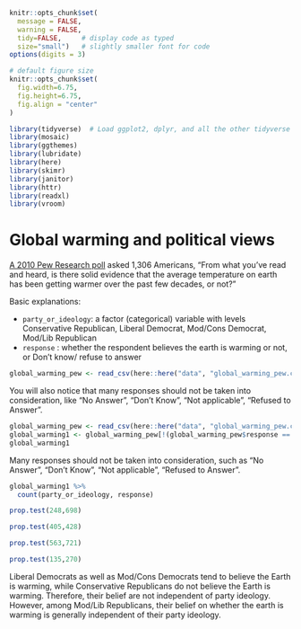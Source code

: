 
```r
knitr::opts_chunk$set(
  message = FALSE, 
  warning = FALSE, 
  tidy=FALSE,     # display code as typed
  size="small")   # slightly smaller font for code
options(digits = 3)

# default figure size
knitr::opts_chunk$set(
  fig.width=6.75, 
  fig.height=6.75,
  fig.align = "center"
)
```


```r
library(tidyverse)  # Load ggplot2, dplyr, and all the other tidyverse packages
library(mosaic)
library(ggthemes)
library(lubridate)
library(here)
library(skimr)
library(janitor)
library(httr)
library(readxl)
library(vroom)
```


# Global warming and political views

[A 2010 Pew Research poll](https://www.pewresearch.org/2010/10/27/wide-partisan-divide-over-global-warming/) asked 1,306 Americans, "From what you've read and heard, is there solid evidence that the average temperature on earth has been getting warmer over the past few decades, or not?"


Basic explanations:

- `party_or_ideology`: a factor (categorical) variable with levels Conservative Republican, Liberal Democrat, Mod/Cons Democrat, Mod/Lib Republican
- `response` : whether the respondent believes the earth is warming or not, or Don't know/ refuse to answer

```r
global_warming_pew <- read_csv(here::here("data", "global_warming_pew.csv"))
```

You will also notice that many responses should not be taken into consideration, like "No Answer", "Don't Know", "Not applicable", "Refused to Answer".


```r
global_warming_pew <- read_csv(here::here("data", "global_warming_pew.csv"))
global_warming1 <- global_warming_pew[!(global_warming_pew$response == "Don't know / refuse to answer"),]
global_warming1
```

Many responses should not be taken into consideration, such as “No Answer”, “Don’t Know”, “Not applicable”, “Refused to Answer”.

```r
global_warming1 %>% 
  count(party_or_ideology, response)
```

```r
prop.test(248,698)
```

```r
prop.test(405,428)
```

```r
prop.test(563,721)
```

```r
prop.test(135,270)
```

Liberal Democrats as well as Mod/Cons Democrats tend to believe the Earth is warming, while Conservative Republicans do not believe the Earth is warming. Therefore, their belief are not independent of party ideology. However, among Mod/Lib Republicans, their belief on whether the earth is warming is generally independent of their party ideology.
